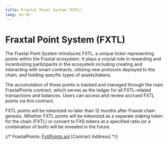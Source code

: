 ```yaml
---
title: Fraxtal Point System (FXTL)
lang: en-US
---
```


# Fraxtal Point System (FXTL)

The Fraxtal Point System introduces FXTL, a unique ticker representing points within the Fraxtal ecosystem. It plays a crucial role in rewarding and incentivizing participants in the ecosystem including creating and interacting with smart contracts, utilizing new protocols deployed to the chain, and holding specific types of assets/tokens.

The accumulation of these points is tracked and managed through the main FraxtalPoints contract, which serves as the ledger for all FXTL-related transactions and balances. Users can access and review accrued FXTL points via this contract.

FXTL points will be tokenized no later than 12 months after Fraxtal chain genesis. Whether FXTL points will be tokenized as a separate staking token for the chain (FXTL) or convert to FXS tokens at a specified ratio (or a combination of both) will be revealed in the future.

{/* FraxtalPoints: [FxtlPoints.sol](https://github.com/FraxFinance/dev-fraxchain-contracts/blob/add-flox-points/src/contracts/flox/FxtlPoints.sol) [Contract Address] */}
